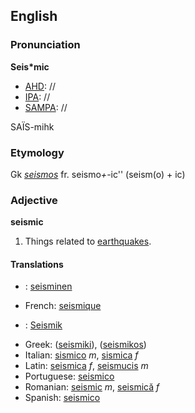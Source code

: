 ==English==
===Pronunciation===
'''Seis*mic'''
*[[AHD]]: //
*[[IPA]]: //
*[[SAMPA]]: //
SA&Iuml;S-mihk

===Etymology===

Gk ''[[seismos]]'' fr. seismo'' + ''-ic'' (seism(o) + ic)

===Adjective===
'''seismic'''
#Things related to [[earthquake]]s.

====Translations====
*{{fi}}: [[seisminen]]
*French: [[seismique]]
*{{de}}: [[Seismik]]
*Greek: ([[seismiki]]), ([[seismikos]])
*Italian: [[sismico]] ''m'', [[sismica]] ''f'' 
*Latin: [[seismica]] ''f'', [[seismucis]] ''m''
*Portuguese: [[seismico]]
*Romanian: [[seismic]] ''m'', [[seismică]] ''f''
*Spanish: [[seismico]]